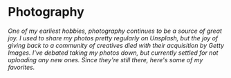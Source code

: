 
# Photography

<PhotoWidget/>

_One of my earliest hobbies, photography continues to be a source of great joy. I used to share my photos pretty regularly on Unsplash, but the joy of giving back to a community of creatives died with their acquisition by Getty Images. I've debated taking my photos down, but currently settled for not uploading any new ones. Since they're still there, here's some of my favorites._